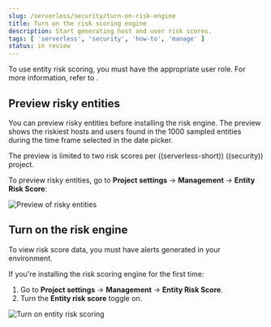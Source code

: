 ```yaml
---
slug: /serverless/security/turn-on-risk-engine
title: Turn on the risk scoring engine
description: Start generating host and user risk scores.
tags: [ 'serverless', 'security', 'how-to', 'manage' ]
status: in review
---
```


<DocCallOut title="Requirements">
To use entity risk scoring, you must have the appropriate user role. For more information, refer to <DocLink slug="/serverless/security/ers-requirements" />.
</DocCallOut>

## Preview risky entities

You can preview risky entities before installing the risk engine. The preview shows the riskiest hosts and users found in the 1000 sampled entities during the time frame selected in the date picker.

<DocCallOut title="Note">
The preview is limited to two risk scores per ((serverless-short)) ((security)) project.
</DocCallOut>

To preview risky entities, go to **Project settings** → **Management** → **Entity Risk Score**:

![Preview of risky entities](../images/turn-on-risk-engine/preview-risky-entities.png)

## Turn on the risk engine

<DocCallOut title="Note">
To view risk score data, you must have alerts generated in your environment.
</DocCallOut>

If you're installing the risk scoring engine for the first time:

1. Go to **Project settings** → **Management** → **Entity Risk Score**.
1. Turn the **Entity risk score** toggle on.

![Turn on entity risk scoring](../images/turn-on-risk-engine/turn-on-risk-engine.png)
